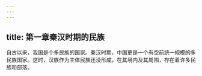 ```yaml
---
---
---
```

title: 第一章秦汉时期的民族
---



自古以来，我国是个多民族的国家。秦汉时期，中国更是一个有空前统一规模的多民族国家。这时，汉族作为主体民族还没形成，在其境内及其周围，存在着许多民族和部落。